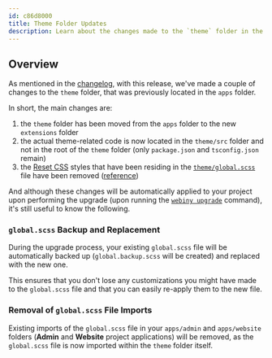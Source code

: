 ```yaml
---
id: c86d8000
title: Theme Folder Updates
description: Learn about the changes made to the `theme` folder in the Webiny v5.40.0 release.
---
```



## Overview

As mentioned in the [changelog](/docs/release-notes/5.40.0/changelog#theme-folder-changes-4135-4138), with this release, we've made a couple of changes to the `theme` folder, that was previously located in the `apps` folder.

In short, the main changes are:

1. the `theme` folder has been moved from the `apps` folder to the new `extensions` folder
2. the actual theme-related code is now located in the `theme/src` folder and not in the root of the `theme` folder (only `package.json` and `tsconfig.json` remain)
3. the [Reset CSS](https://meyerweb.com/eric/tools/css/reset/) styles that have been residing in the [`theme/global.scss`](https://github.com/webiny/webiny-js/blob/v5.39.6/apps/theme/global.scss) file have been removed ([reference](https://github.com/webiny/webiny-js/blob/v5.39.6/apps/theme/global.scss#L4-L53))

And although these changes will be automatically applied to your project upon performing the upgrade (upon running the [`webiny upgrade`](#) command), it's still useful to know the following.

### `global.scss` Backup and Replacement

During the upgrade process, your existing `global.scss` file will be automatically backed up (`global.backup.scss` will be created) and replaced with the new one. 

This ensures that you don't lose any customizations you might have made to the `global.scss` file and that you can easily re-apply them to the new file.

### Removal of `global.scss` File Imports 

Existing imports of the `global.scss` file in your `apps/admin` and `apps/website` folders (**Admin** and **Website** project applications) will be removed, as the `global.scss` file is now imported within the `theme` folder itself. 
